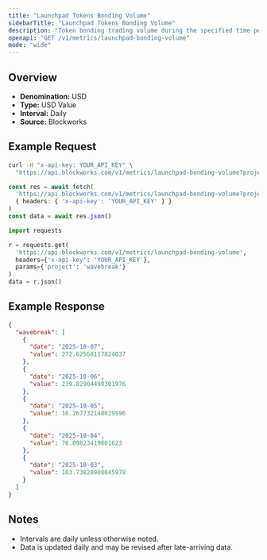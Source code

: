 ```yaml
---
title: "Launchpad Tokens Bonding Volume"
sidebarTitle: "Launchpad Tokens Bonding Volume"
description: "Token bonding trading volume during the specified time period for given launchpad."
openapi: "GET /v1/metrics/launchpad-bonding-volume"
mode: "wide"
---
```


## Overview

- **Denomination:** USD
- **Type:** USD Value
- **Interval:** Daily
- **Source:** Blockworks

## Example Request

<CodeGroup>

```bash cURL
curl -H "x-api-key: YOUR_API_KEY" \
  "https://api.blockworks.com/v1/metrics/launchpad-bonding-volume?project=wavebreak"
```

```typescript TypeScript
const res = await fetch(
  'https://api.blockworks.com/v1/metrics/launchpad-bonding-volume?project=wavebreak',
  { headers: { 'x-api-key': 'YOUR_API_KEY' } }
)
const data = await res.json()
```

```python Python
import requests

r = requests.get(
  'https://api.blockworks.com/v1/metrics/launchpad-bonding-volume',
  headers={'x-api-key': 'YOUR_API_KEY'},
  params={'project': 'wavebreak'}
)
data = r.json()
```

</CodeGroup>

## Example Response

```json
{
  "wavebreak": [
    {
      "date": "2025-10-07",
      "value": 272.62568117824037
    },
    {
      "date": "2025-10-06",
      "value": 239.82904490301976
    },
    {
      "date": "2025-10-05",
      "value": 16.267732148029996
    },
    {
      "date": "2025-10-04",
      "value": 76.09823419801623
    },
    {
      "date": "2025-10-03",
      "value": 103.73820900045978
    }
  ]
}
```

## Notes
- Intervals are daily unless otherwise noted.
- Data is updated daily and may be revised after late-arriving data.